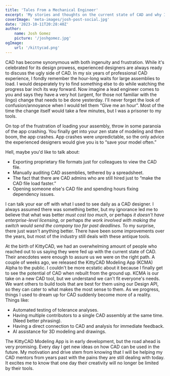 ```yaml
---
title: 'Tales From a Mechanical Engineer'
excerpt: 'My stories and thoughts on the current state of CAD and why I'm excited for the future.'
coverImage: 'meta-images/josh-post-social.jpg'
date: '2023-10-11T20:28:40Z'
author:
    name: Josh Gomez
    picture: '/joshgomez.jpg'
ogImage:
    url: '/kittycad.png'
---
```


CAD has become synonymous with both ingenuity and frustration. While it's celebrated for its design prowess, experienced designers are always ready to discuss the ugly side of CAD. In my six years of professional CAD experience, I fondly remember the hour-long waits for large assemblies to load. I would desperately try to find something else to do while watching the progress bar inch its way forward. Now imagine a lead engineer comes to you and says they have a very hot (urgent, for those not familiar with the lingo) change that needs to be done yesterday. I'll never forget the look of confusion/annoyance when I would tell them “Give me an hour”. Most of the time the change itself would take a few minutes, but I was a prisoner to my tools.

On top of the frustration of loading your assembly, throw in some paranoia of the app crashing. You finally get into your zen state of modeling and then boom, the app crashes. App crashes were unpredictable, so the only advice the experienced designers would give you is to “save your model often.”

Hell, maybe you'd like to talk about:

- Exporting proprietary file formats just for colleagues to view the CAD file.
- Manually auditing CAD assemblies, tethered by a spreadsheet.
- The fact that there are CAD admins who are still hired just to “make the CAD file load faster.”
- Opening someone else's CAD file and spending hours fixing dependency issues.

I can talk your ear off with what I used to see daily as a CAD designer. I always assumed there was something better, but my ignorance led me to believe that what was better *must cost too much*, or perhaps *it doesn't have enterprise-level licensing*, or perhaps *the work involved with making the switch would send the company too far past deadlines*. To my surprise, there just wasn't anything better. There have been some improvements over the years, but most of the industry still deals with these antique tools.

At the birth of KittyCAD, we had an overwhelming amount of people who reached out to us saying they were fed up with the current state of CAD. Their anecdotes were enough to assure us we were on the right path.
A couple of weeks ago, we released the KittyCAD Modeling App (KCMA) Alpha to the public. I couldn't be more ecstatic about it because I finally get to see the potential of CAD when rebuilt from the ground up. KCMA is our take on a new CAD tool, but we understand we can't fit everyone's needs. We want others to build tools that are best for them using our Design API, so they can cater to what makes the most sense to them. As we progress, things I used to dream up for CAD suddenly become more of a reality. Things like:
- Automated testing of tolerance analyses.
- Having multiple contributors to a single CAD assembly at the same time. (Need better phrasing).
- Having a direct connection to CAD and analysis for immediate feedback.
- AI assistance for 3D modeling and drawings.

The KittyCAD Modeling App is in early development, but the road ahead is very promising. Every day I get new ideas on how CAD can be used in the future. My motivation and drive stem from knowing that I will be helping my CAD mentors from years past with the pains they are still dealing with today. It excites me to know that one day their creativity will no longer be limited by their tools.
